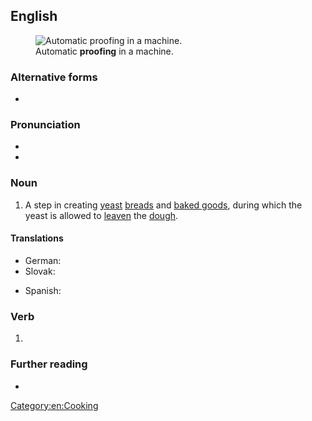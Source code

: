 ==English==
[[File:Home_Bread_Proofer.jpg|thumb|Automatic '''proofing''' in a machine.]]

===Alternative forms===
* {{l|en|proving}}

===Pronunciation===
* {{IPA|en|/ˈpɹuːfɪŋ/}}
* {{rhymes|en|uːfɪŋ}}

===Noun===
{{en-noun|~}}

# A step in creating [[yeast]] [[bread]]s and [[baked goods]], during which the yeast is allowed to [[leaven]] the [[dough]].
#: {{syn|en|blooming}}
#: {{coordinate terms|en|bulk fermentation}}
#: {{hyper|en|fermentation|leavening}}

====Translations====
{{trans-top|step in creating baked goods}}
* German: {{t|de|Stückgare|f}}
* Slovak: {{t|sk|kysnutie}}
{{trans-mid}}
* Spanish: {{t+|es|levantamiento|m}}
{{trans-bottom}}

===Verb===
{{head|en|verb form}}

# {{present participle of|en|proof|nocat=1}}

===Further reading===
* {{pedia|proofing (baking technique)}}

[[Category:en:Cooking]]